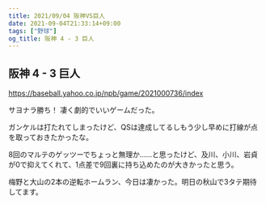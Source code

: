 ```yaml
---
title: 2021/09/04 阪神VS巨人
date: 2021-09-04T21:33:14+09:00
tags: ["野球"]
og_title: 阪神 4 - 3 巨人
---
```


## 阪神 4 - 3 巨人

https://baseball.yahoo.co.jp/npb/game/2021000736/index

サヨナラ勝ち！ 凄く劇的でいいゲームだった。

ガンケルは打たれてしまったけど、QSは達成してるしもう少し早めに打線が点を取っておきたかったな。

8回のマルテのゲッツーでちょっと無理か……と思ったけど、及川、小川、岩貞が0で抑えてくれて、1点差で9回裏に持ち込めたのが大きかったと思う。

梅野と大山の2本の逆転ホームラン、今日は凄かった。明日の秋山で3タテ期待してます。